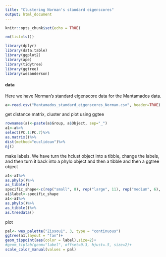 ```yaml
---
title: "Clustering Norman's standard eigenscores"
output: html_document
---
```


```r
knitr::opts_chunk$set(echo = TRUE)
```

`````r
rm(list=ls())
``````

`````r
library(dplyr)
library(data.table)
library(ggplot2)
library(ape)
library(tidytree)
library(ggtree)
library(wesanderson)
`````

#### data
Here we have Norman's standard eigenscore data for the Mantamados data. 

`````r
a<-read.csv("Mantamados_standard_eigenscores_Norman.csv", header=TRUE)
`````````
get distance matrix, cluster and plot using ggtee
`````r
rownames(a)<-paste(a$Group, a$Object, sep="_")
a1<-a%>%
select(PC.1:PC.7)%>%
as.matrix()%>%
dist(method="euclidean")%>%
nj()
`````
make labels. We have turn the hclust object into a tibble, change the labels, and then turn it back into a phylo object and then a tibble and then a ggtree object
````r
a1<-a1%>%
as.phylo()%>%
as_tibble()
specific_shape<-c(rep("small", 8), rep("large", 11), rep("medium", 6), rep("NA", 23))
a1$label<-specific_shape
a1<-a1%>%
as.phylo()%>%
as_tibble()%>%
as.treedata()
``````
plot
`````r
pal<- wes_palette("Zissou1", 3, type = "continuous")
ggtree(a1,layout = "fan")+
geom_tippoint(aes(color = label),size=2)+
#geom_tiplab(geom="label", offset=0.3, hjust=.5, size=2)+
scale_color_manual(values = pal)
`````

